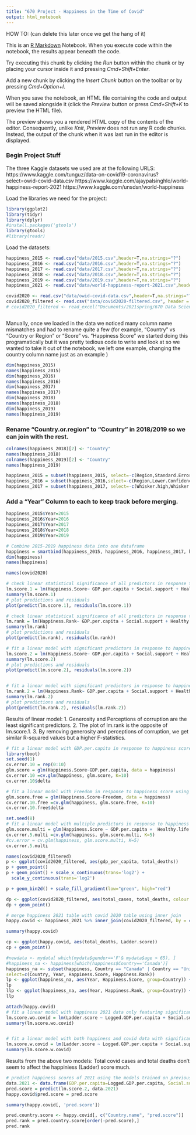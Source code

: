 ```yaml
---
title: "670 Project - Happiness in the Time of Covid"
output: html_notebook
---
```

HOW TO: (can delete this later once we get the hang of it)

This is an [R Markdown](http://rmarkdown.rstudio.com) Notebook. When you execute code within the notebook, the results appear beneath the code. 

Try executing this chunk by clicking the *Run* button within the chunk or by placing your cursor inside it and pressing *Cmd+Shift+Enter*. 

Add a new chunk by clicking the *Insert Chunk* button on the toolbar or by pressing *Cmd+Option+I*.

When you save the notebook, an HTML file containing the code and output will be saved alongside it (click the *Preview* button or press *Cmd+Shift+K* to preview the HTML file). 

The preview shows you a rendered HTML copy of the contents of the editor. Consequently, unlike *Knit*, *Preview* does not run any R code chunks. Instead, the output of the chunk when it was last run in the editor is displayed.

### Begin Project Stuff 

The three Kaggle datasets we used are at the following URLS:
https://www.kaggle.com/tunguz/data-on-covid19-coronavirus?select=owid-covid-data.csv
https://www.kaggle.com/ajaypalsinghlo/world-happiness-report-2021
https://www.kaggle.com/unsdsn/world-happiness

Load the libraries we need for the project:
```r
library(ggplot2)
library(tidyr)
library(dplyr)
#install.packages('gtools')
library(gtools)
#library(readr)
```

Load the datasets:


```r
happiness_2015 <- read.csv("data/2015.csv",header=T,na.strings="?")
happiness_2016 <- read.csv("data/2016.csv",header=T,na.strings="?")
happiness_2017 <- read.csv("data/2017.csv",header=T,na.strings="?")
happiness_2018 <- read.csv("data/2018.csv",header=T,na.strings="?")
happiness_2019 <- read.csv("data/2019.csv",header=T,na.strings="?")
happiness_2021 <- read.csv("data/world-happiness-report-2021.csv",header=T,na.strings="?")

covid2020 <- read.csv("data/owid-covid-data.csv",header=T,na.strings="?")
covid2020_filtered <- read.csv("data/covid2020-filtered.csv", header = T, na.strings = "?")
# covid2020_filtered <- read_excel("Documents/2021spring/670 Data Science/project/covid2020-filtered.xlsx")
```


```r

```

Manually, once we loaded in the data we noticed many column name mismatches and had to rename quite a few (for example, "Country" vs "Country or Region" or "Score" vs. "Happiness Score" we started doing this programatically but it was pretty tedious code to write and look at so we wanted to take it out of the notebook, we left one example, changing the country column name just as an example )
```r
dim(happiness_2015)
names(happiness_2015)
dim(happiness_2016)
names(happiness_2016)
dim(happiness_2017)
names(happiness_2017)
dim(happiness_2018)
names(happiness_2018)
dim(happiness_2019)
names(happiness_2019)
```

### Rename "Country.or.region" to "Country" in 2018/2019 so we can join with the rest.
```r
colnames(happiness_2018)[2] <- "Country"
names(happiness_2018)
colnames(happiness_2019)[2] <- "Country"
names(happiness_2019)

happiness_2015 = subset(happiness_2015, select=-c(Region,Standard.Error,Dystopia.Residual))
happiness_2016 = subset(happiness_2016,select=-c(Region,Lower.Confidence.Interval,Upper.Confidence.Interval,Dystopia.Residual))
happiness_2017 = subset(happiness_2017, select=-c(Whisker.high,Whisker.low,Dystopia.Residual))
```
### Add a "Year" Column to each to keep track before merging.
```r
happiness_2015$Year=2015
happiness_2016$Year=2016
happiness_2017$Year=2017
happiness_2018$Year=2018
happiness_2019$Year=2019
```


```r
# Combine 2015-2019 happiness data into one dataframe
happiness = smartbind(happiness_2015, happiness_2016, happiness_2017, happiness_2018, happiness_2019)
dim(happiness)
names(happiness)
```
```r
names(covid2020)
```


```r
# check linear statistical significance of all predictors in response to happiness score. 
lm.score.1 = lm(Happiness.Score~ GDP.per.capita + Social.support + Healthy.life.expectancy + Freedom + Generosity + Perceptions.of.corruption, data = happiness)
summary(lm.score.1)
# plot predictions and residuals
plot(predict(lm.score.1), residuals(lm.score.1))
```
```r
# check linear statistical significance of all predictors in response to happiness rank. 
lm.rank = lm(Happiness.Rank~ GDP.per.capita + Social.support + Healthy.life.expectancy + Freedom + Generosity + Perceptions.of.corruption, data = happiness)
summary(lm.rank)
# plot predictions and residuals
plot(predict(lm.rank), residuals(lm.rank))
```

```r
# fit a linear model with significant predictors in response to happiness score. 
lm.score.2 = lm(Happiness.Score~ GDP.per.capita + Social.support + Healthy.life.expectancy + Freedom, data = happiness)
summary(lm.score.2)
# plot predictions and residuals
plot(predict(lm.score.2), residuals(lm.score.2))


# fit a linear model with significant predictors in response to happiness rank. 
lm.rank.2 = lm(Happiness.Rank~ GDP.per.capita + Social.support + Healthy.life.expectancy + Freedom, data = happiness)
summary(lm.rank.2)
# plot predictions and residuals
plot(predict(lm.rank.2), residuals(lm.rank.2))
```
Results of linear model: 
1. Generosity and Perceptions of corruption are the least significant predictors.
2. The plot of lm.rank is the opposite of lm.score.1.
3. By removing generosity and perceptions of corruption, we get similar R-squared values but a higher F-statistics.


```r
# fit a linear model with GDP.per.capita in response to happiness score using K-fold cross validation.
library(boot)
set.seed(1)
cv.error.10 = rep(0:10)
glm.score = glm(Happiness.Score~GDP.per.capita, data = happiness)
cv.error.10 =cv.glm(happiness, glm.score, K=10)
cv.error.10$delta
```


```r
# fit a linear model with Freedom in response to happiness score using K-fold cross validation.
glm.score.free = glm(Happiness.Score~Freedom, data = happiness)
cv.error.10.free =cv.glm(happiness, glm.score.free, K=10)
cv.error.10.free$delta
```




```r
set.seed(8)
# fit a linear model with multiple predictors in response to happiness score using K-fold cross validation.
glm.score.multi = glm(Happiness.Score ~ GDP.per.capita +  Healthy.life.expectancy + Freedom, data = happiness)
cv.error.5.multi =cv.glm(happiness, glm.score.multi, K=5)
#cv.error = cv.glm(happiness, glm.score.multi, K=5)
cv.error.5.multi
```
```r
names(covid2020_filtered)
p <- ggplot(covid2020_filtered, aes(gdp_per_capita, total_deaths)) 
p + geom_point()
p + geom_point() + scale_x_continuous(trans='log2') +
  scale_y_continuous(trans='log2')

```
```r
p + geom_bin2d() + scale_fill_gradient(low="green", high="red")
```
```r
dp <- ggplot(covid2020_filtered, aes(total_cases, total_deaths, colour = continent)) 
dp + geom_point()
```

```r
# merge happiness 2021 table with covid 2020 table using inner join
happy.covid <- happiness_2021 %>% inner_join(covid2020_filtered, by = c("Country.name" = "location"))

summary(happy.covid)
```

```r
cp <- ggplot(happy.covid, aes(total_deaths, Ladder.score)) 
cp + geom_point()
```
```r
#newdata <- mydata[ which(mydata$gender=='F'& mydata$age > 65), ]
#happiness_na <- happiness[which(happiness$Country=='Canada')]
happiness_na <- subset(happiness, Country == "Canada" | Country == "United States" | Country =="Mexico",
select=c(Country, Year, Happiness.Score, Happiness.Rank))
lp <- ggplot(happiness_na, aes(Year, Happiness.Score, group=Country)) + geom_line(aes(color=Country))
lp
llp <- ggplot(happiness_na, aes(Year, Happiness.Rank, group=Country)) + geom_line(aes(color=Country))
llp
```


```r
attach(happy.covid)
# fit a linear model with happiness 2021 data only featuring significant predictors in response to happiness score.
lm.score.wo.covid = lm(Ladder.score ~ Logged.GDP.per.capita + Social.support + Healthy.life.expectancy+ Freedom.to.make.life.choices + Generosity + Perceptions.of.corruption, data=happy.covid)
summary(lm.score.wo.covid)


# fit a linear model with both happiness and covid data with significant predictors in response to happiness score.
lm.score.w.covid = lm(Ladder.score ~ Logged.GDP.per.capita + Social.support + Healthy.life.expectancy+ Freedom.to.make.life.choices + Generosity + Perceptions.of.corruption + total_cases + total_deaths, data=happy.covid)
summary(lm.score.w.covid)
```

Results from the above two models:
Total covid cases and total deaths don't seem to affect the happiniess (Ladder) score much.

```r
# predict happiness scores of 2021 using the models trained on previous years' data
data.2021 <- data.frame(GDP.per.capita=Logged.GDP.per.capita, Social.support = Social.support, Healthy.life.expectancy = Healthy.life.expectancy, Freedom=Freedom.to.make.life.choices)
pred.score = predict(lm.score.2, data.2021)
happy.covid$pred.score = pred.score

summary(happy.covid[, 'pred.score'])

pred.country.score <- happy.covid[, c("Country.name", "pred.score")]
pred.rank = pred.country.score[order(-pred.score),]
pred.rank
```


